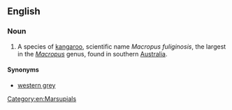 ==English==
{{wikipedia|Western Grey Kangaroo}}

===Noun===
{{en-noun|sg=[[western]] [[grey]] [[kangaroo]]}}

# A species of [[kangaroo]], scientific name ''Macropus fuliginosis'', the largest in the ''[[Macropus]]'' genus, found in southern [[Australia]].

====Synonyms====
*[[western grey]]

[[Category:en:Marsupials]]